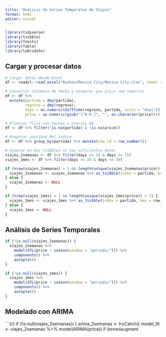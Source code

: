 ```yaml
---
title: "Análisis de Series Temporales de Viajes"
format: html
editor: visual
---
```


```r
library(tidyverse)
library(tsibble)
library(feasts)
library(fable)
library(lubridate)
```

## Cargar y procesar datos

```r
# Cargar datos desde Excel
df <- readxl::read_excel("Ryokou/Mexico City/Mexico City.xlsx", sheet = "Sheet1")

# Convertir columnas de fecha y asegurar que price sea numérico
df <- df %>% 
  mutate(partida = dmy(partida),
         regreso = dmy(regreso),
         days = as.numeric(difftime(regreso, partida, units = "days")),
         price = as.numeric(gsub("[^0-9.]", "", as.character(price))))

# Eliminar filas con fechas o precios NA
df <- df %>% filter(!is.na(partida) & !is.na(price))

# Asegurar unicidad del índice
df <- df %>% group_by(partida) %>% mutate(row_id = row_number())

# Separar en dos tsibbles si hay suficientes datos
viajes_2semanas <- df %>% filter(days >= 14 & days <= 15)
viajes_1mes <- df %>% filter(days >= 28 & days <= 30)

if (nrow(viajes_2semanas) > 1 && length(unique(viajes_2semanas$price)) > 1) {
  viajes_2semanas <- viajes_2semanas %>% as_tsibble(index = partida, key = row_id)
} else {
  viajes_2semanas <- NULL
}

if (nrow(viajes_1mes) > 1 && length(unique(viajes_1mes$price)) > 1) {
  viajes_1mes <- viajes_1mes %>% as_tsibble(index = partida, key = row_id)
} else {
  viajes_1mes <- NULL
}
```

## Análisis de Series Temporales

```r
if (!is.null(viajes_2semanas)) {
  viajes_2semanas %>% 
    model(STL(price ~ season(window = "periodic"))) %>% 
    components() %>% 
    autoplot()
}

if (!is.null(viajes_1mes)) {
  viajes_1mes %>% 
    model(STL(price ~ season(window = "periodic"))) %>% 
    components() %>% 
    autoplot()
}
```

## Modelado con ARIMA

\`\`\`{r} if (!is.null(viajes_2semanas)) { arima_2semanas \<- tryCatch({ model_fit \<- viajes_2semanas %\>% model(ARIMA(price)) if (nrow(augment
